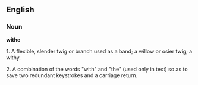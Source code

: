 ==English==

===Noun===

'''withe'''

1.  A flexible, slender twig or branch used as a band; a willow or osier twig; a withy.

2.  A combination of the words "with" and "the" (used only in text) so as to save two redundant keystrokes and a carriage return.